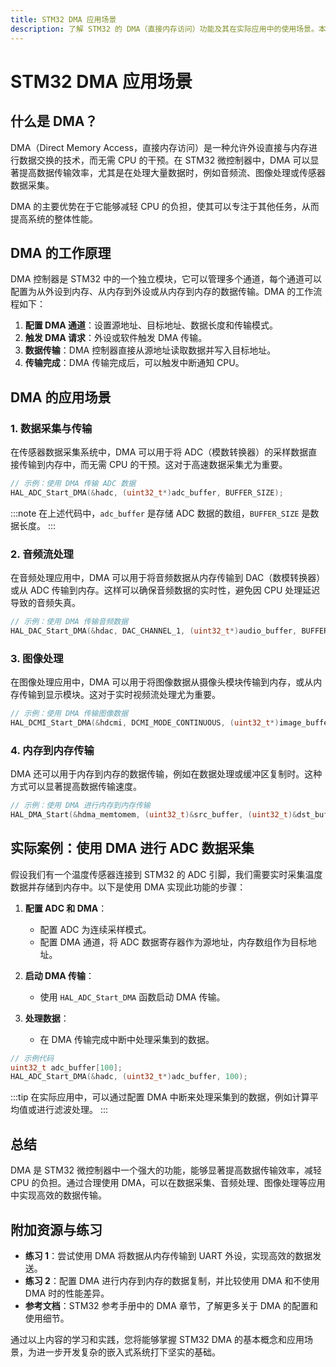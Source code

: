 ```yaml
---
title: STM32 DMA 应用场景
description: 了解 STM32 的 DMA（直接内存访问）功能及其在实际应用中的使用场景。本文适合初学者，将逐步讲解 DMA 的概念、代码示例以及实际案例。
---
```


# STM32 DMA 应用场景

## 什么是 DMA？

DMA（Direct Memory Access，直接内存访问）是一种允许外设直接与内存进行数据交换的技术，而无需 CPU 的干预。在 STM32 微控制器中，DMA 可以显著提高数据传输效率，尤其是在处理大量数据时，例如音频流、图像处理或传感器数据采集。

DMA 的主要优势在于它能够减轻 CPU 的负担，使其可以专注于其他任务，从而提高系统的整体性能。

## DMA 的工作原理

DMA 控制器是 STM32 中的一个独立模块，它可以管理多个通道，每个通道可以配置为从外设到内存、从内存到外设或从内存到内存的数据传输。DMA 的工作流程如下：

1. **配置 DMA 通道**：设置源地址、目标地址、数据长度和传输模式。
2. **触发 DMA 请求**：外设或软件触发 DMA 传输。
3. **数据传输**：DMA 控制器直接从源地址读取数据并写入目标地址。
4. **传输完成**：DMA 传输完成后，可以触发中断通知 CPU。

## DMA 的应用场景

### 1. 数据采集与传输

在传感器数据采集系统中，DMA 可以用于将 ADC（模数转换器）的采样数据直接传输到内存中，而无需 CPU 的干预。这对于高速数据采集尤为重要。

```c
// 示例：使用 DMA 传输 ADC 数据
HAL_ADC_Start_DMA(&hadc, (uint32_t*)adc_buffer, BUFFER_SIZE);
```

:::note
在上述代码中，`adc_buffer` 是存储 ADC 数据的数组，`BUFFER_SIZE` 是数据长度。
:::

### 2. 音频流处理

在音频处理应用中，DMA 可以用于将音频数据从内存传输到 DAC（数模转换器）或从 ADC 传输到内存。这样可以确保音频数据的实时性，避免因 CPU 处理延迟导致的音频失真。

```c
// 示例：使用 DMA 传输音频数据
HAL_DAC_Start_DMA(&hdac, DAC_CHANNEL_1, (uint32_t*)audio_buffer, BUFFER_SIZE, DAC_ALIGN_12B_R);
```

### 3. 图像处理

在图像处理应用中，DMA 可以用于将图像数据从摄像头模块传输到内存，或从内存传输到显示模块。这对于实时视频流处理尤为重要。

```c
// 示例：使用 DMA 传输图像数据
HAL_DCMI_Start_DMA(&hdcmi, DCMI_MODE_CONTINUOUS, (uint32_t*)image_buffer, IMAGE_SIZE);
```

### 4. 内存到内存传输

DMA 还可以用于内存到内存的数据传输，例如在数据处理或缓冲区复制时。这种方式可以显著提高数据传输速度。

```c
// 示例：使用 DMA 进行内存到内存传输
HAL_DMA_Start(&hdma_memtomem, (uint32_t)&src_buffer, (uint32_t)&dst_buffer, BUFFER_SIZE);
```

## 实际案例：使用 DMA 进行 ADC 数据采集

假设我们有一个温度传感器连接到 STM32 的 ADC 引脚，我们需要实时采集温度数据并存储到内存中。以下是使用 DMA 实现此功能的步骤：

1. **配置 ADC 和 DMA**：
   - 配置 ADC 为连续采样模式。
   - 配置 DMA 通道，将 ADC 数据寄存器作为源地址，内存数组作为目标地址。

2. **启动 DMA 传输**：
   - 使用 `HAL_ADC_Start_DMA` 函数启动 DMA 传输。

3. **处理数据**：
   - 在 DMA 传输完成中断中处理采集到的数据。

```c
// 示例代码
uint32_t adc_buffer[100];
HAL_ADC_Start_DMA(&hadc, (uint32_t*)adc_buffer, 100);
```

:::tip
在实际应用中，可以通过配置 DMA 中断来处理采集到的数据，例如计算平均值或进行滤波处理。
:::

## 总结

DMA 是 STM32 微控制器中一个强大的功能，能够显著提高数据传输效率，减轻 CPU 的负担。通过合理使用 DMA，可以在数据采集、音频处理、图像处理等应用中实现高效的数据传输。

## 附加资源与练习

- **练习 1**：尝试使用 DMA 将数据从内存传输到 UART 外设，实现高效的数据发送。
- **练习 2**：配置 DMA 进行内存到内存的数据复制，并比较使用 DMA 和不使用 DMA 时的性能差异。
- **参考文档**：STM32 参考手册中的 DMA 章节，了解更多关于 DMA 的配置和使用细节。

通过以上内容的学习和实践，您将能够掌握 STM32 DMA 的基本概念和应用场景，为进一步开发复杂的嵌入式系统打下坚实的基础。